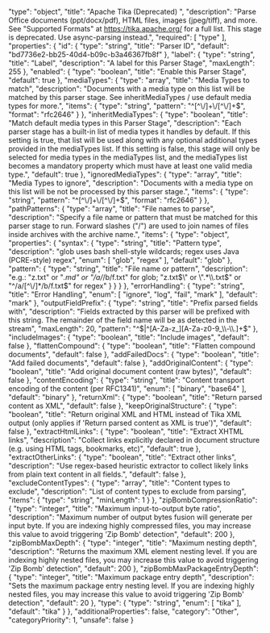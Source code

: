   "type": "object",
  "title": "Apache Tika (Deprecated) ",
  "description": "Parse Office documents (ppt/docx/pdf), HTML files, images (jpeg/tiff), and more. See \"Supported Formats\" at https://tika.apache.org/ for a full list. This stage is deprecated. Use async-parsing instead.",
  "required": [
    "type"
  ],
  "properties": {
    "id": {
      "type": "string",
      "title": "Parser ID",
      "default": "bd7736e2-bb25-40d4-b09c-b3a46367fb8f"
    },
    "label": {
      "type": "string",
      "title": "Label",
      "description": "A label for this Parser Stage",
      "maxLength": 255
    },
    "enabled": {
      "type": "boolean",
      "title": "Enable this Parser Stage",
      "default": true
    },
    "mediaTypes": {
      "type": "array",
      "title": "Media Types to match",
      "description": "Documents with a media type on this list will be matched by this parser stage. See inheritMediaTypes / use default media types for more.",
      "items": {
        "type": "string",
        "pattern": "^[^\\/]+\\/[^\\/]+$",
        "format": "rfc2646"
      }
    },
    "inheritMediaTypes": {
      "type": "boolean",
      "title": "Match default media types in this Parser Stage",
      "description": "Each parser stage has a built-in list of media types it handles by default. If this setting is true, that list will be used along with any optional additional types provided in the mediaTypes list. If this setting is false, this stage will only be selected for media types in the mediaTypes list, and the mediaTypes list becomes a mandatory property which must have at least one valid media type.",
      "default": true
    },
    "ignoredMediaTypes": {
      "type": "array",
      "title": "Media Types to ignore",
      "description": "Documents with a media type on this list will be not be processed by this parser stage.",
      "items": {
        "type": "string",
        "pattern": "^[^\\/]+\\/[^\\/]+$",
        "format": "rfc2646"
      }
    },
    "pathPatterns": {
      "type": "array",
      "title": "File names to parse",
      "description": "Specify a file name or pattern that must be matched for this parser stage to run. Forward slashes (\"/\") are used to join names of files inside archives with the archive name.",
      "items": {
        "type": "object",
        "properties": {
          "syntax": {
            "type": "string",
            "title": "Pattern type",
            "description": "glob uses bash shell-style wildcards; regex uses Java (PCRE-style) regex",
            "enum": [
              "glob",
              "regex"
            ],
            "default": "glob"
          },
          "pattern": {
            "type": "string",
            "title": "File name or pattern",
            "description": "e.g.: \"z.txt\" or \"*.md\" or \"/a/*/b/f.txt\" for glob; \"z.txt$\" or \".*\\.txt$\" or \"^/a/[^\\/]*/b/f.txt$\" for regex"
          }
        }
      }
    },
    "errorHandling": {
      "type": "string",
      "title": "Error Handling",
      "enum": [
        "ignore",
        "log",
        "fail",
        "mark"
      ],
      "default": "mark"
    },
    "outputFieldPrefix": {
      "type": "string",
      "title": "Prefix parsed fields with",
      "description": "Fields extracted by this parser will be prefixed with this string. The remainder of the field name will be as detected in the stream",
      "maxLength": 20,
      "pattern": "^$|^[A-Za-z_][A-Za-z0-9_\\-\\.]+$"
    },
    "includeImages": {
      "type": "boolean",
      "title": "Include images",
      "default": false
    },
    "flattenCompound": {
      "type": "boolean",
      "title": "Flatten compound documents",
      "default": false
    },
    "addFailedDocs": {
      "type": "boolean",
      "title": "Add failed documents",
      "default": false
    },
    "addOriginalContent": {
      "type": "boolean",
      "title": "Add original document content (raw bytes)",
      "default": false
    },
    "contentEncoding": {
      "type": "string",
      "title": "Content transport encoding of the content (per RFC1341)",
      "enum": [
        "binary",
        "base64"
      ],
      "default": "binary"
    },
    "returnXml": {
      "type": "boolean",
      "title": "Return parsed content as XML",
      "default": false
    },
    "keepOriginalStructure": {
      "type": "boolean",
      "title": "Return original XML and HTML instead of Tika XML output (only applies if 'Return parsed content as XML is true')",
      "default": false
    },
    "extractHtmlLinks": {
      "type": "boolean",
      "title": "Extract XHTML links",
      "description": "Collect links explicitly declared in document structure (e.g. using HTML tags, bookmarks, etc)",
      "default": true
    },
    "extractOtherLinks": {
      "type": "boolean",
      "title": "Extract other links",
      "description": "Use regex-based heuristic extractor to collect likely links from plain text content in all fields.",
      "default": false
    },
    "excludeContentTypes": {
      "type": "array",
      "title": "Content types to exclude",
      "description": "List of content types to exclude from parsing",
      "items": {
        "type": "string",
        "minLength": 1
      }
    },
    "zipBombCompressionRatio": {
      "type": "integer",
      "title": "Maximum input-to-output byte ratio",
      "description": "Maximum number of output bytes fusion will generate per input byte. If you are indexing highly compressed files, you may increase this value to avoid triggering 'Zip Bomb' detection",
      "default": 200
    },
    "zipBombMaxDepth": {
      "type": "integer",
      "title": "Maximum nesting depth",
      "description": "Returns the maximum XML element nesting level. If you are indexing highly nested files, you may increase this value to avoid triggering 'Zip Bomb' detection",
      "default": 200
    },
    "zipBombMaxPackageEntryDepth": {
      "type": "integer",
      "title": "Maximum package entry depth",
      "description": "Sets the maximum package entry nesting level. If you are indexing highly nested files, you may increase this value to avoid triggering 'Zip Bomb' detection",
      "default": 20
    },
    "type": {
      "type": "string",
      "enum": [
        "tika"
      ],
      "default": "tika"
    }
  },
  "additionalProperties": false,
  "category": "Other",
  "categoryPriority": 1,
  "unsafe": false
}

